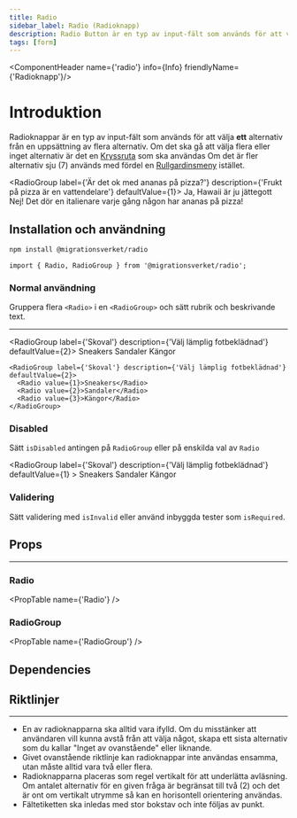 ```yaml
---
title: Radio
sidebar_label: Radio (Radioknapp)
description: Radio Button är en typ av input-fält som används för att välja ett alternativ från en uppsättning alternativ
tags: [form]
---
```



<ComponentHeader name={'radio'} info={Info} friendlyName={'Radioknapp'}/>


# Introduktion

Radioknappar är en typ av input-fält som används för att välja **ett** alternativ från en uppsättning av flera alternativ. Om det ska gå att välja flera eller inget alternativ är det en [Kryssruta](/components/checkbox) som ska användas
Om det är fler alternativ sju (7) används med fördel en [Rullgardinsmeny](/components/select) istället.

<RadioGroup label={'Är det ok med ananas på pizza?'} description={'Frukt på pizza är en vattendelare'} defaultValue={1}>
  <Radio value={1}>Ja, Hawaii är ju jättegott</Radio>
  <Radio value={2}>Nej! Det dör en italienare varje gång någon har ananas på pizza!</Radio>
</RadioGroup>

## Installation och användning

```bash npm2yarn
npm install @migrationsverket/radio
```

```tsx
import { Radio, RadioGroup } from '@migrationsverket/radio';
```

### Normal användning

Gruppera flera `<Radio>` i en `<RadioGroup>` och sätt rubrik och beskrivande text.

---

<RadioGroup label={'Skoval'} description={'Välj lämplig fotbeklädnad'} defaultValue={2}>
  <Radio value={1}>Sneakers</Radio>
  <Radio value={2}>Sandaler</Radio>
  <Radio value={3}>Kängor</Radio>
</RadioGroup>

```tsx
<RadioGroup label={'Skoval'} description={'Välj lämplig fotbeklädnad'} defaultValue={2}>
  <Radio value={1}>Sneakers</Radio>
  <Radio value={2}>Sandaler</Radio>
  <Radio value={3}>Kängor</Radio>
</RadioGroup>
```

### Disabled

Sätt `isDisabled` antingen på `RadioGroup` eller på enskilda val av `Radio`

<RadioGroup label={'Skoval'} description={'Välj lämplig fotbeklädnad'} defaultValue={1} >
  <Radio value={1}>Sneakers</Radio>
  <Radio value={2} isDisabled>Sandaler</Radio>
  <Radio value={3}>Kängor</Radio>
</RadioGroup>

### Validering

Sätt validering med `isInvalid` eller använd inbyggda tester som `isRequired`.


## Props

---

### Radio

<PropTable name={'Radio'} />


### RadioGroup
<PropTable name={'RadioGroup'} />

## Dependencies

<ComponentFooter info={Info}/>


## Riktlinjer

---

- En av radioknapparna ska alltid vara ifylld. Om du misstänker att användaren vill kunna avstå från att välja något, skapa ett sista alternativ som du kallar "Inget av ovanstående" eller liknande.
- Givet ovanstående riktlinje kan radioknappar inte användas ensamma, utan måste alltid vara två eller flera.
- Radioknapparna placeras som regel vertikalt för att underlätta avläsning. Om antalet alternativ för en given fråga är begränsat till två (2) och det är ont om vertikalt utrymme så kan en horisontell orientering användas.
- Fältetiketten ska inledas med stor bokstav och inte följas av punkt.

